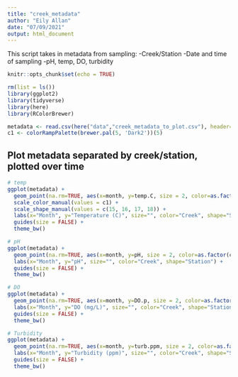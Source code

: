 ```yaml
---
title: "creek_metadata"
author: "Eily Allan"
date: "07/09/2021"
output: html_document
---
```


This script takes in metadata from sampling: 
-Creek/Station
-Date and time of sampling
-pH, temp, DO, turbidity

```r
knitr::opts_chunk$set(echo = TRUE)

rm(list = ls())
library(ggplot2)
library(tidyverse)
library(here)
library(RColorBrewer)

metadata <- read.csv(here("data","creek_metadata_to_plot.csv"), header=TRUE)
c1 <- colorRampPalette(brewer.pal(5, 'Dark2'))(5)
```

## Plot metadata separated by creek/station, plotted over time

```r

# temp
ggplot(metadata) +
  geom_point(na.rm=TRUE, aes(x=month, y=temp.C, size = 2, color=as.factor(creek), shape = as.factor(station))) +
  scale_color_manual(values = c1) +
  scale_shape_manual(values = c(15, 16, 17, 18)) +
  labs(x="Month", y="Temperature (C)", size="", color="Creek", shape="Station") +
  guides(size = FALSE) +
  theme_bw()

# pH
ggplot(metadata) +
  geom_point(na.rm=TRUE, aes(x=month, y=pH, size = 2, color=as.factor(creek), shape = as.factor(station))) +
  labs(x="Month", y="pH", size="", color="Creek", shape="Station") +
  guides(size = FALSE) +
  theme_bw()

# DO
ggplot(metadata) +
  geom_point(na.rm=TRUE, aes(x=month, y=DO.p, size = 2, color=as.factor(creek), shape = as.factor(station))) +
  labs(x="Month", y="DO (mg/L)", size="", color="Creek", shape="Station") +
  guides(size = FALSE) +
  theme_bw()

# Turbidity
ggplot(metadata) +
  geom_point(na.rm=TRUE, aes(x=month, y=turb.ppm, size = 2, color=as.factor(creek), shape = as.factor(station))) +
  labs(x="Month", y="Turbidity (ppm)", size="", color="Creek", shape="Station") +
  guides(size = FALSE) +
  theme_bw()
```


